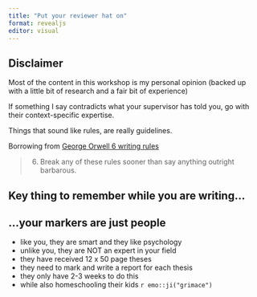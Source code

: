 ```yaml
---
title: "Put your reviewer hat on"
format: revealjs
editor: visual
---
```


## Disclaimer

Most of the content in this workshop is my personal opinion (backed up with a little bit of research and a fair bit of experience)

If something I say contradicts what your supervisor has told you, go with their context-specific expertise.

Things that sound like rules, are really guidelines.

Borrowing from [George Orwell 6 writing rules](https://www.mhpbooks.com/6-writing-rules-from-george-orwell/)

> 6.  Break any of these rules sooner than say anything outright barbarous.

## Key thing to remember while you are writing...

## ...your markers are just people

-   like you, they are smart and they like psychology
-   unlike you, they are NOT an expert in your field
-   they have received 12 x 50 page theses
-   they need to mark and write a report for each thesis
-   they only have 2-3 weeks to do this
-   while also homeschooling their kids `r emo::ji("grimace")`
